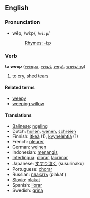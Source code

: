 ==English==
=== Pronunciation ===
*wēp, /wiːp/, /<tt>wi:p</tt>/
*:[[Rhymes:English:-iːp|Rhymes: -iːp]]

=== Verb ===
'''to weep''' ([[weeps]], [[wept]], [[wept]], [[weeping]])

# to [[cry]], [[shed]] [[tear]]s

====Related terms====
*[[weepy]]
*[[weeping willow]]

==== Translations ====
*[[Balinese]]: [[ngeling]]
*Dutch: [[huilen]], [[wenen]], [[schreien]]
*Finnish: [[itkeä]] (1), [[kyynelehtiä]] (1)
*French: [[pleurer]]
*German: [[weinen]]
*Indonesian: [[tangis|menangis]]
*[[Interlingua]]: [[plorar]], [[lacrimar]]
*Japanese: [[すすり泣く]] (susurinaku)
*Portuguese: [[chorar]]
*Russian: [[плакать]] (plakat')
*[[Slovio]]: [[plakat]]
*Spanish: [[llorar]]
*Swedish: [[grina]]